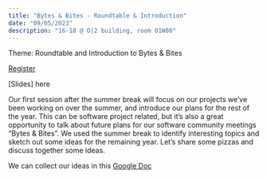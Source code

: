 ```yaml
---
title: "Bytes & Bites - Roundtable & Introduction"
date: "09/05/2023"
description: "16-18 @ O|2 building, room 01W08"
---
```


Theme: Roundtable and Introduction to Bytes & Bites

[Register](https://vu-nl.libcal.com/event/4070575)

[Slides] here

Our first session after the summer break will focus on our projects we’ve been working on over the summer, and introduce our plans for the rest of the year. This can be software project related, but it’s also a great opportunity to talk about future plans for our software community meetings “Bytes & Bites”. We used the summer break to identify interesting topics and sketch out some ideas for the remaining year. Let’s share some pizzas and discuss together some ideas.

We can collect our ideas in this [Google Doc](https://docs.google.com/document/d/1HXEJx9wLbhtYvCuhquoZul802ymH14DFShdMeV9uTLs/edit?usp=sharing)
